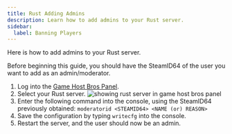 ```yaml
---
title: Rust Adding Admins
description: Learn how to add admins to your Rust server.
sidebar:
  label: Banning Players
---
```


Here is how to add admins to your Rust server.

Before beginning this guide, you should have the SteamID64 of the user you want to add as an admin/moderator.

1. Log into the [Game Host Bros Panel](https://panel.gamehostbros.com). 
2. Select your Rust server.
![showing rust server in game host bros panel](../../../../assets/guide-images/rustselected.png)
3. Enter the following command into the console, using the SteamID64 previously obtained:
`moderatorid <STEAMID64> <NAME (or) REASON>`
4. Save the configuration by typing `writecfg` into the console.
5. Restart the server, and the user should now be an admin.

